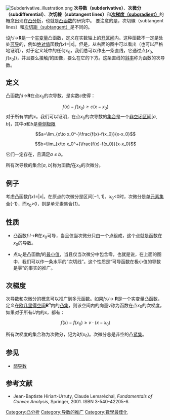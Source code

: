 [[File:Subderivative_illustration.png|right]]
'''次导数（subderivative）'''、'''次微分（subdifferential）'''、'''次切線（subtangent lines）'''和'''[[次梯度法|次梯度（subgradient）]]'''的概念出现在[[凸分析|凸分析]]，也就是[[凸函数|凸函数]]的研究中。 要注意的是，次切線（subtangent lines）和[[次切距|次切距（subtangent）]]是不同的。

设''f'':''I''→'''R'''是一个[[实数|实变量]]凸函数，定义在实数轴上的[[开区间|开区间]]内。这种函数不一定是处处[[可导|可导]]的，例如[[绝对值|绝对值]]函数''f''(''x'')=|''x''|。但是，从右面的图中可以看出（也可以严格地证明），对于定义域中的任何''x''<sub>0</sub>，我们总可以作出一条直线，它通过点(''x''<sub>0</sub>, ''f''(''x''<sub>0</sub>))，并且要么接触''f''的图像，要么在它的下方。这条直线的[[斜率|斜率]]称为函数的次导数。

==定义==
凸函数''f'':''I''→'''R'''在点''x''<sub>0</sub>的次导数，是实数''c''使得：
:<math>f(x)-f(x_0)\ge c(x-x_0)</math>
对于所有''I''内的''x''。我们可以证明，在点''x''<sub>0</sub>的次导数的[[集合|集合]]是一个[[空集|非空]][[闭区间|闭区间]][''a'', ''b'']，其中''a''和''b''是[[单侧极限|单侧极限]]

:<math>a=\lim_{x\to x_0^-}\frac{f(x)-f(x_0)}{x-x_0}</math>

:<math>b=\lim_{x\to x_0^+}\frac{f(x)-f(x_0)}{x-x_0}</math>

它们一定存在，且满足''a'' ≤ ''b''。

所有次导数的集合[''a'', ''b'']称为函数''f''在''x''<sub>0</sub>的次微分。

==例子==

考虑凸函数''f''(''x'')=|''x''|。在原点的次微分是区间[−1, 1]。''x''<sub>0</sub><0时，次微分是[[单元素集合|单元素集合]]{-1}，而''x''<sub>0</sub>>0，则是单元素集合{1}。

==性质==

* 凸函数''f'':''I''→'''R'''在''x''<sub>0</sub>可导，当且仅当次微分只由一个点组成，这个点就是函数在''x''<sub>0</sub>的导数。

* 点''x''<sub>0</sub>是凸函数''f''的[[最小值|最小值]]，当且仅当次微分中包含零，也就是说，在上面的图中，我们可以作一条水平的“次切线”。这个性质是“可导函数在极小值的导数是零”的事实的推广。

==次梯度==

次导数和次微分的概念可以推广到多元函数。如果''f'':''U''→ '''R'''是一个实变量凸函数，定义在[[欧几里得空间|欧几里得空间]]'''R'''<sup>''n''</sup>内的[[凸集|凸集]]，则该空间内的向量''v''称为函数在点''x''<sub>0</sub>的次梯度，如果对于所有''U''内的''x''，都有：
:<math>f(x)-f(x_0)\ge v\cdot (x-x_0)</math>

所有次梯度的集合称为次微分，记为∂''f''(''x''<sub>0</sub>)。次微分总是非空的凸[[紧集|紧集]]。

==参见==
* [[弱导数|弱导数]]

==参考文献==
* Jean-Baptiste Hiriart-Urruty, Claude Lemaréchal, ''Fundamentals of Convex Analysis'', Springer, 2001. ISBN 3-540-42205-6.

[[Category:凸分析|Category:凸分析]]
[[Category:导数的推广|Category:导数的推广]]
[[Category:數學最佳化|Category:數學最佳化]]